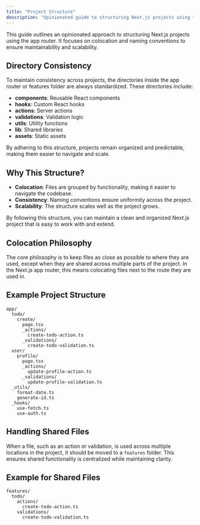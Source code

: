 ```yaml
---
title: "Project Structure"
description: "Opinionated guide to structuring Next.js projects using the app router."
---
```


This guide outlines an opinionated approach to structuring Next.js projects using the app router. It focuses on colocation and naming conventions to ensure maintainability and scalability.

## Directory Consistency

To maintain consistency across projects, the directories inside the app router or features folder are always standardized. These directories include:

- **components**: Reusable React components
- **hooks**: Custom React hooks
- **actions**: Server actions
- **validations**: Validation logic
- **utils**: Utility functions
- **lib**: Shared libraries
- **assets**: Static assets

By adhering to this structure, projects remain organized and predictable, making them easier to navigate and scale.

## Why This Structure?

- **Colocation**: Files are grouped by functionality, making it easier to navigate the codebase.
- **Consistency**: Naming conventions ensure uniformity across the project.
- **Scalability**: The structure scales well as the project grows.

By following this structure, you can maintain a clean and organized Next.js project that is easy to work with and extend.

## Colocation Philosophy

The core philosophy is to keep files as close as possible to where they are used, except when they are shared across multiple parts of the project. In the Next.js app router, this means colocating files next to the route they are used in.

## Example Project Structure

```
app/
  todo/
    create/
      page.tsx
      _actions/
        create-todo-action.ts
      _validations/
        create-todo-validation.ts
  user/
    profile/
      page.tsx
      _actions/
        update-profile-action.ts
      _validations/
        update-profile-validation.ts
  _utils/
    format-date.ts
    generate-id.ts
  _hooks/
    use-fetch.ts
    use-auth.ts
```

## Handling Shared Files

When a file, such as an action or validation, is used across multiple locations in the project, it should be moved to a `features` folder. This ensures shared functionality is centralized while maintaining clarity.

## Example for Shared Files

```
features/
  todo/
    actions/
      create-todo-action.ts
    validations/
      create-todo-validation.ts
```
